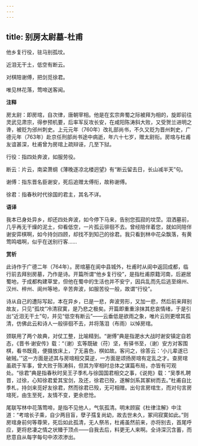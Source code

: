 ```yaml
---
---
---
```

title: 别房太尉墓-杜甫
---

他乡复行役，驻马别孤坟。

近泪无干土，低空有断云。

对棋陪谢傅，把剑觅徐君。

唯见林花落，莺啼送客闻。

**注释**

房太尉：即房琯，自次律，唐朝宰相。他是在玄宗奔蜀之际被拜为相的，旋即前往灵武见肃宗，得参预机要，后率军反攻长安，在咸阳陈涛斜大败，又受贺兰进明之谗，被贬为邠州刺史。上元元年（760年）改礼部尚书，不久又贬为晋州刺史，广德元年（763年）赴京任刑部尚书途中病逝，年六十七岁，赠太尉衔。房琯与杜甫友谊甚深，杜甫曾为房琯上疏辩诬，几至下狱。

行役：指四处奔波，如服劳役。

断云：片云，南梁萧纲《薄晚逐凉北楼迥望》有“断云留去日，长山减半天”句。

谢傅：指东晋名臣谢安，死后追赠太傅衔，故称谢傅。

徐君：指春秋时代徐国的君主，其名不详。

**语译**

我本已身处异乡，却还四处奔波，如今停下马来，告别您孤寂的坟茔。泪洒墓前，几乎再无干燥的泥土，仰看低空，一片孤云徘徊不去。曾经陪伴着您，就如同陪伴谢安弈棋啊，如今持剑四顾，却找不到知己的徐君。我只看到林中花朵飘落，有黄莺鸣唱啊，似乎在送别行客……

**赏析**

此诗作于广德二年（764年）。房琯墓在阆中县城外，杜甫时从阆中返回成都，临行前去拜别房墓，乃作是诗。开篇所谓“他乡复行役”，是指杜甫原籍河南，后避居蜀地，于成都构建草堂，但他在蜀中的生活也并不安宁，因兵乱而先后逃至绵州、汉州、梓州、阆州等地，辛苦奔波，如服苦役一般，故谓“行役”。

诗从自己的遭际写起，本在异乡，已是一悲，奔波劳形，又加一悲，然后前来拜别故友，只见“孤坟”冷清寂寞，是乃悲之极矣。开篇即重重涂抹其悲哀情绪，于是引出“近泪无干土”句，并见“低空有断云”——云垂低是欲雨之象，唯片云则更增其孤清，仿佛此云和诗人一般徘徊不去，并将落泪（布雨）以悼房琯。

颈联用了两个故典，对仗工整，比喻精到。“谢傅”典是指淝水大战时谢安镇定自若态，《晋书·谢安传》载：“（谢）玄等既破（苻）坚，有驿书至，（谢）安方对客围棋，看书既竟，便摄放床上，了无喜色，棋如故。客问之，徐答云：‘小儿辈遂已破贼。’”这一方面是述其与房琯相交莫逆，一方面是颂扬房琯有定乱之才。查房琯虽疏于军事，曾大败于陈涛斜，但其为宰相时总体之谋篇布局，亦皆有可观处。“徐君”典是指春秋时吴王子季札与徐国国君相交之事，《说苑》载：“吴季札聘晋，过徐，心知徐君爱其宝剑，及还，徐君已殁，遂解剑系其冢树而去。”杜甫自比季札，持剑来觅好友徐君，然而徐君已殁，无可相赠。出句言房琯生，而对句言房琯死，由生至死，友情不变，更余悲怆。

尾联写林中花落莺啼，是指不见他人，气氛孤清。明末顾宸《杜律注解》中注道：“考琯长子乘，自少两目盲，孽子孺复尚幼，故去世未久，冢间寂寞如此。”则房琯身前何等尊荣，死后如此孤清，无人祭吊，杜甫虽然前来，亦将别去，首尾呼应，更将悲凄之情之状臻于顶点——自我去后，料更无人来啊。全诗深沉含蓄，而悲意自从每字每句中浓浓渗出。